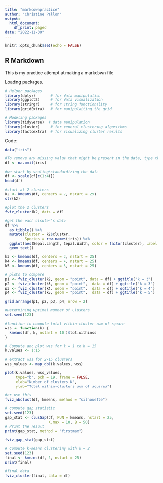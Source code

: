 ```yaml
---
title: "markdownpractice"
author: "Christine Pallon"
output:
  html_document:
    df_print: paged
date: "2022-11-30"
---
```


```r
knitr::opts_chunk$set(echo = FALSE)
```

## R Markdown

This is my practice attempt at making a markdown file.

Loading packages.

```r
# Helper packages
library(dplyr)       # for data manipulation
library(ggplot2)     # for data visualization
library(stringr)     # for string functionality
library(gridExtra)   # for manipulaiting the grid

# Modeling packages
library(tidyverse)  # data manipulation
library(cluster)     # for general clustering algorithms
library(factoextra)  # for visualizing cluster results
```

Code:
```r
data("iris")

#To remove any missing value that might be present in the data, type this:
df <- na.omit(iris)

#we start by scaling/standardizing the data
df <- scale(df[c(1:4)])
head(df)

#start at 2 clusters
k2 <- kmeans(df, centers = 2, nstart = 25)
str(k2)

#plot the 2 clusters
fviz_cluster(k2, data = df)

#get the each clsuter's data
df %>%
  as_tibble() %>%
  mutate(cluster = k2$cluster,
         Species = row.names(iris)) %>%
  ggplot(aes(Sepal.Length, Sepal.Width, color = factor(cluster), label = Species)) +
  geom_text()

k3 <- kmeans(df, centers = 3, nstart = 25)
k4 <- kmeans(df, centers = 4, nstart = 25)
k5 <- kmeans(df, centers = 5, nstart = 25)

# plots to compare
p1 <- fviz_cluster(k2, geom = "point", data = df) + ggtitle("k = 2")
p2 <- fviz_cluster(k3, geom = "point",  data = df) + ggtitle("k = 3")
p3 <- fviz_cluster(k4, geom = "point",  data = df) + ggtitle("k = 4")
p4 <- fviz_cluster(k5, geom = "point",  data = df) + ggtitle("k = 5")

grid.arrange(p1, p2, p3, p4, nrow = 2)

#Determining Optimal Number of Clusters
set.seed(123)

#function to compute total within-cluster sum of square 
wss <- function(k) {
  kmeans(df, k, nstart = 10 )$tot.withinss
}

# Compute and plot wss for k = 1 to k = 15
k.values <- 1:15

# extract wss for 2-15 clusters
wss_values <- map_dbl(k.values, wss)

plot(k.values, wss_values,
     type="b", pch = 19, frame = FALSE, 
     xlab="Number of clusters K",
     ylab="Total within-clusters sum of squares")

#or use this
fviz_nbclust(df, kmeans, method = "silhouette")

# compute gap statistic
set.seed(123)
gap_stat <- clusGap(df, FUN = kmeans, nstart = 25,
                    K.max = 10, B = 50)
# Print the result
print(gap_stat, method = "firstmax")

fviz_gap_stat(gap_stat)

# Compute k-means clustering with k = 2
set.seed(123)
final <- kmeans(df, 2, nstart = 25)
print(final)

#final data
fviz_cluster(final, data = df)
```